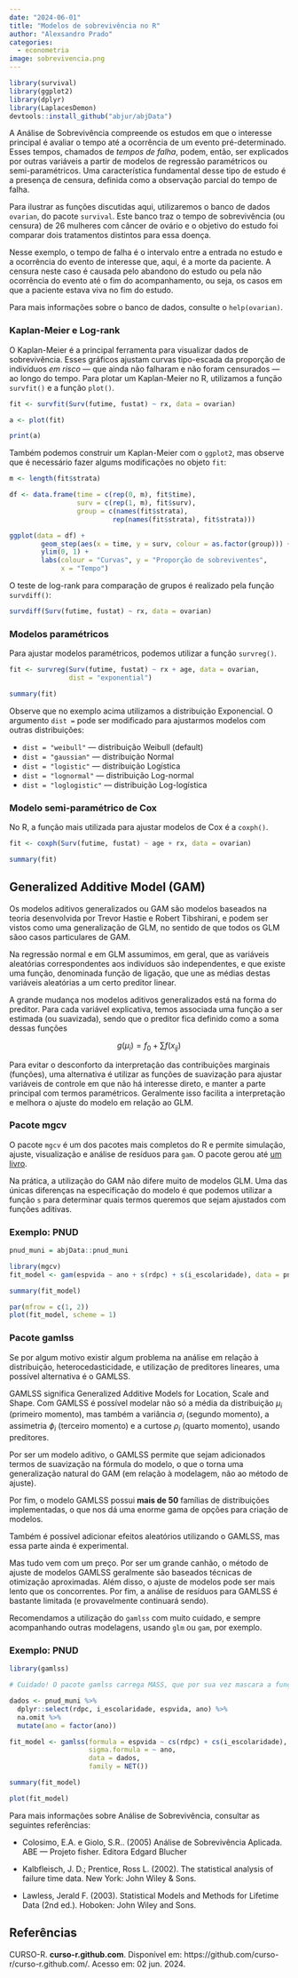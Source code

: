 ```yaml
---
date: "2024-06-01"                                    
title: "Modelos de sobrevivência no R" 
author: "Alexsandro Prado"                            
categories:                                           
  - econometria
image: sobrevivencia.png
---
```


```r
library(survival)
library(ggplot2)
library(dplyr)
library(LaplacesDemon)
devtools::install_github("abjur/abjData")
```

A Análise de Sobrevivência compreende os estudos em que o interesse principal é avaliar o tempo até a ocorrência de um evento pré-determinado. Esses tempos, chamados de *tempos de falha*, podem, então, ser explicados por outras variáveis a partir de modelos de regressão paramétricos ou semi-paramétricos. Uma característica fundamental desse tipo de estudo é a presença de censura, definida como a observação parcial do tempo de falha.

Para ilustrar as funções discutidas aqui, utilizaremos o banco de dados `ovarian`, do pacote `survival`. Este banco traz o tempo de sobrevivência (ou censura) de 26 mulheres com câncer de ovário e o objetivo do estudo foi comparar dois tratamentos distintos para essa doença.

Nesse exemplo, o tempo de falha é o intervalo entre a entrada no estudo e a ocorrência do evento de interesse que, aqui, é a morte da paciente. A censura neste caso é causada pelo abandono do estudo ou pela não ocorrência do evento até o fim do acompanhamento, ou seja, os casos em que a paciente estava viva no fim do estudo.

Para mais informações sobre o banco de dados, consulte o `help(ovarian)`.

### Kaplan-Meier e Log-rank

O Kaplan-Meier é a principal ferramenta para visualizar dados de sobrevivência. Esses gráficos ajustam curvas tipo-escada da proporção de indivíduos *em risco* --- que ainda não falharam e não foram censurados --- ao longo do tempo. Para plotar um Kaplan-Meier no R, utilizamos a função `survfit()` e a função `plot()`.

```r

fit <- survfit(Surv(futime, fustat) ~ rx, data = ovarian)

a <- plot(fit)

print(a)

```

Também podemos construir um Kaplan-Meier com o `ggplot2`, mas observe que é necessário fazer algums modificações no objeto `fit`:

```r

m <- length(fit$strata)

df <- data.frame(time = c(rep(0, m), fit$time),
                 surv = c(rep(1, m), fit$surv),
                 group = c(names(fit$strata), 
                          rep(names(fit$strata), fit$strata)))

ggplot(data = df) +  
        geom_step(aes(x = time, y = surv, colour = as.factor(group))) +
        ylim(0, 1) +
        labs(colour = "Curvas", y = "Proporção de sobreviventes",
             x = "Tempo") 

```

O teste de log-rank para comparação de grupos é realizado pela função `survdiff()`:

```r

survdiff(Surv(futime, fustat) ~ rx, data = ovarian)

```

### Modelos paramétricos

Para ajustar modelos paramétricos, podemos utilizar a função `survreg()`.

```r

fit <- survreg(Surv(futime, fustat) ~ rx + age, data = ovarian, 
               dist = "exponential")

summary(fit)

```

Observe que no exemplo acima utilizamos a distribuição Exponencial. O argumento `dist =` pode ser modificado para ajustarmos modelos com outras distribuições:

-   `dist = "weibull"` --- distribuição Weibull (default)
-   `dist = "gaussian"` --- distribuição Normal
-   `dist = "logistic"` --- distribuição Logística
-   `dist = "lognormal"` --- distribuição Log-normal
-   `dist = "loglogistic"` --- distribuição Log-logística

### Modelo semi-paramétrico de Cox

No R, a função mais utilizada para ajustar modelos de Cox é a `coxph()`.

```r
fit <- coxph(Surv(futime, fustat) ~ age + rx, data = ovarian)

summary(fit)
```

## Generalized Additive Model (GAM)

Os modelos aditivos generalizados ou GAM são modelos baseados na teoria desenvolvida por Trevor Hastie e Robert Tibshirani, e podem ser vistos como uma generalização de GLM, no sentido de que todos os GLM sãoo casos particulares de GAM.

Na regressão normal e em GLM assumimos, em geral, que as variáveis aleatórias correspondentes aos indivíduos são independentes, e que existe uma função, denominada função de ligação, que une as médias destas variáveis aleatórias a um certo preditor linear.

A grande mudança nos modelos aditivos generalizados está na forma do preditor. Para cada variável explicativa, temos associada uma função a ser estimada (ou suavizada), sendo que o preditor fica definido como a soma dessas funções

$$
g(\mu_i) = f_0 + \sum f(x_{ij})
$$

Para evitar o desconforto da interpretação das contribuições marginais (funções), uma alternativa é utilizar as funções de suavização para ajustar variáveis de controle em que não há interesse direto, e manter a parte principal com termos paramétricos. Geralmente isso facilita a interpretação e melhora o ajuste do modelo em relação ao GLM.

### Pacote mgcv

O pacote `mgcv` é um dos pacotes mais completos do R e permite simulação, ajuste, visualização e análise de resíduos para `gam`. O pacote gerou até [um livro](http://books.google.co.uk/books?id=hr17lZC-3jQC).

Na prática, a utilização do GAM não difere muito de modelos GLM. Uma das únicas diferenças na especificação do modelo é que podemos utilizar a função `s` para determinar quais termos queremos que sejam ajustados com funções aditivas.

### Exemplo: PNUD

```r
pnud_muni = abjData::pnud_muni

library(mgcv)
fit_model <- gam(espvida ~ ano + s(rdpc) + s(i_escolaridade), data = pnud_muni, family = Gamma)

summary(fit_model)

par(mfrow = c(1, 2))
plot(fit_model, scheme = 1)
```

### Pacote gamlss

Se por algum motivo existir algum problema na análise em relação à distribuição, heterocedasticidade, e utilização de preditores lineares, uma possível alternativa é o GAMLSS.

GAMLSS significa Generalized Additive Models for Location, Scale and Shape. Com GAMLSS é possível modelar não só a média da distribuição $\mu_i$ (primeiro momento), mas também a variância $\sigma_i$ (segundo momento), a assimetria $\phi_i$ (terceiro momento) e a curtose $\rho_i$ (quarto momento), usando preditores.

Por ser um modelo aditivo, o GAMLSS permite que sejam adicionados termos de suavização na fórmula do modelo, o que o torna uma generalização natural do GAM (em relação à modelagem, não ao método de ajuste).

Por fim, o modelo GAMLSS possui **mais de 50** famílias de distribuições implementadas, o que nos dá uma enorme gama de opções para criação de modelos.

Também é possível adicionar efeitos aleatórios utilizando o GAMLSS, mas essa parte ainda é experimental.

Mas tudo vem com um preço. Por ser um grande canhão, o método de ajuste de modelos GAMLSS geralmente são baseados técnicas de otimização aproximadas. Além disso, o ajuste de modelos pode ser mais lento que os concorrentes. Por fim, a análise de resíduos para GAMLSS é bastante limitada (e provavelmente continuará sendo).

Recomendamos a utilização do `gamlss` com muito cuidado, e sempre acompanhando outras modelagens, usando `glm` ou `gam`, por exemplo.

### Exemplo: PNUD

```r
library(gamlss)

# Cuidado! O pacote gamlss carrega MASS, que por sua vez mascara a função select do dplyr.

dados <- pnud_muni %>% 
  dplyr::select(rdpc, i_escolaridade, espvida, ano) %>% 
  na.omit %>% 
  mutate(ano = factor(ano))

fit_model <- gamlss(formula = espvida ~ cs(rdpc) + cs(i_escolaridade),
                    sigma.formula = ~ ano,
                    data = dados, 
                    family = NET())

summary(fit_model)

plot(fit_model)
```

Para mais informações sobre Análise de Sobrevivência, consultar as seguintes referências:

-   Colosimo, E.A. e Giolo, S.R.. (2005) Análise de Sobrevivência Aplicada. ABE --- Projeto fisher. Editora Edgard Blucher

-   Kalbfleisch, J. D.; Prentice, Ross L. (2002). The statistical analysis of failure time data. New York: John Wiley & Sons.

-   Lawless, Jerald F. (2003). Statistical Models and Methods for Lifetime Data (2nd ed.). Hoboken: John Wiley and Sons.

## Referências

CURSO-R. **curso-r.github.com**. Disponível em: https://github.com/curso-r/curso-r.github.com/. Acesso em: 02 jun. 2024.
